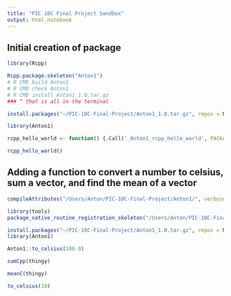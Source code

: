 ```yaml
---
title: "PIC 10C Final Project Sandbox"
output: html_notebook
---
```


## Initial creation of package
```r
library(Rcpp)

Rcpp.package.skeleton("Anton1")
# R CMD build Anton1
# R CMD check Anton1
# R CMD install Anton1_1.0.tar.gz
### ^ that is all in the terminal

install.packages("~/PIC-10C-Final-Project/Anton1_1.0.tar.gz", repos = NULL, type = "source")

library(Anton1)

rcpp_hello_world <- function() {.Call('_Anton1_rcpp_hello_world', PACKAGE = 'Anton1')}

rcpp_hello_world()
```

## Adding a function to convert a number to celsius, sum a vector, and find the mean of a vector
```r
compileAttributes("/Users/Anton/PIC-10C-Final-Project/Anton1/", verbose=TRUE)

library(tools)
package_native_routine_registration_skeleton("/Users/Anton/PIC-10C-Final-Project/Anton1/", character_only = FALSE)

install.packages("~/PIC-10C-Final-Project/Anton1_1.0.tar.gz", repos = NULL, type = "source")
library(Anton1)

Anton1::to_celsius(100.0)

sumCpp(thingy)

meanC(thingy)

to_celsius(10)
```











